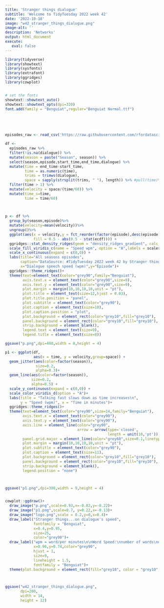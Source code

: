 ```yaml
---
title: 'Stranger things dialogue'
subtitle: 'Welcome to TidyTuesday 2022 week 42'
date: '2022-10-18'
image: "w42_stranger_things_dialogue.png"
image-alt: ''
description: 'Networks'
output: html_document
execute: 
   eval: false
---
```





```r

library(tidyverse)
library(showtext)
library(sysfonts)
library(extrafont)
library(ggridges)
library(cowplot)


# set the fonts
showtext::showtext_auto()
showtext::showtext_opts(dpi=320)
font.add(family = "Benguiat",regular="Benguiat Normal.ttf")





episodes_raw <- read_csv('https://raw.githubusercontent.com/rfordatascience/tidytuesday/master/data/2022/2022-10-18/stranger_things_all_dialogue.csv')

df <-
  episodes_raw %>%
  filter(!is.na(dialogue)) %>%
  mutate(season = paste("Season", season)) %>%
  select(season,episode,start_time,end_time,dialogue) %>%
  mutate(time = end_time-start_time,
         time = as.numeric(time),
         trims = trimws(dialogue),
         space = sapply(strsplit(trims, " "), length)) %>% #pull(time)%>%summary()
  filter(time > 1) %>%
  mutate(velocity = space/(time/60)) %>%
  mutate(time_s=time,
         time = time/60)
  
  

p <- df %>%
  group_by(season,episode)%>%
  mutate(velocity=mean(velocity))%>%
  ungroup()%>%
  ggplot(aes(x = velocity,y = fct_reorder(factor(episode),desc(episode)),
             fill = 0.5 - abs(0.5 - stat(ecdf)))) +
  ggridges::stat_density_ridges(geom = "density_ridges_gradient", calc_ecdf = TRUE, alpha=0.5) +
  scale_fill_viridis_c(name = "Speed wpm", option = "A",labels = scales::percent) +
  scale_x_continuous(expand = c(0,0)) +
  labs(title="All seasons episodes",
       caption="DataSource: #TidyTuesday 2022 week 42 by Stranger things dialogue | DataViz: Federica Gazzelloni (@fgazzelloni)",
       x="Dialogue speech speed (wpm)",y="Episode")+
  ggridges::theme_ridges()+
  theme(text=element_text(color="grey90",family="Benguiat"),
        axis.text.x = element_text(color="grey90",size=9),
        axis.text.y = element_text(color="grey90",size=9),
        plot.margin = margin(10,10,10,10,unit = "pt"),
        plot.title = element_text(size=12,hjust = 0.03),
        plot.title.position = "panel",
        plot.subtitle = element_text(color="grey90"),
        plot.caption = element_text(size=10),
        plot.caption.position = "plot",
        plot.background = element_rect(color="grey10",fill="grey10"),
        panel.background = element_rect(color="grey10",fill="grey10"),
        strip.background = element_blank(),
        legend.text = element_text(size=9),
        legend.title = element_text(size=8))

ggsave("p.png",dpi=400,width = 8,height = 4)

p1 <- ggplot(df, 
             aes(x = time, y = velocity,group=space)) +
  geom_jitter(aes(color=factor(season)),
              size=0.2,
              alpha=0.3)+
  geom_line(aes(color=factor(season)),
            size=0.2,
            alpha=0.5) +
  scale_y_continuous(expand = c(0,0)) +
  scale_color_viridis_d(option = "A")+
  labs(title = "Talking fast slows down as time increases\n",
       y = "Speed (wpm)", x = "Time in minutes")+
  ggridges::theme_ridges()+
  theme(text=element_text(color="grey90",size=14,family="Benguiat"),
        axis.text.x = element_text(color="grey90"),
        axis.text.y = element_text(color="grey90"),
        axis.line = element_line(color="grey90",
                                 arrow = arrow(type='closed', 
                                               length = unit(10,'pt'))),
        panel.grid.major = element_line(color="grey60",size=0.1,linetype = "dashed"),
        plot.margin = margin(10,10,10,10,unit = "pt"),
        plot.subtitle = element_text(color="grey90"),
        plot.caption = element_text(size=11),
        plot.background = element_rect(color="grey10",fill="grey10"),
        panel.background = element_rect(color="grey10",fill="grey10"),
        strip.background = element_blank(),
        legend.position = "none")



ggsave("p1.png",dpi=300,width = 9,height = 4)


cowplot::ggdraw()+
  draw_image("p.png",scale=0.93,x=-0.02,y=-0.22)+
  draw_image("p1.png",scale=0.7, y=0.22,x=-0.13)+
  draw_image("logo.png",scale = 0.2,y=0,x=0.4)+
  draw_label("Stranger things...on dialogue's speed", 
             fontfamily = "Benguiat",
             x=0.4,y=0.95,
             size=25,
             color="grey90")+
  draw_label("wpm = word/per minutes\n\nWord Speed:\nnumber of words\ndivided by time difference\nfrom end to start\n\nAvg 2.5 words per second\n\n\nSlow: less than 110 wpm\nConversational: 120 - 150 wpm\nFast: more than 160 wpm",
             x=0.96,y=0.74,color="grey90",
             hjust = 1,
             size=9,
             lineheight = 1.5,
             fontfamily = "Benguiat")+
  theme(plot.background = element_rect(fill="grey10", color = "grey10"))



ggsave("w42_stranger_things_dialogue.png",
       dpi=200,
       width = 14,
       height = 12)



```
